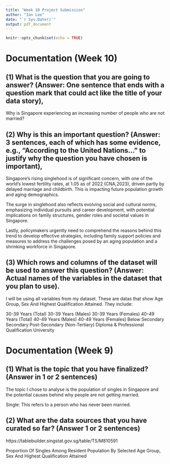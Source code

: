 ```yaml
---
title: "Week 10 Project Submission"
author: "Ian Lee"
date: "`r Sys.Date()`"
output: pdf_document
---
```


```r
knitr::opts_chunk$set(echo = TRUE)
```

# Documentation (Week 10)

## (1) What is the question that you are going to answer? (Answer: One sentence that ends with a question mark that could act like the title of your data story),

Why is Singapore experiencing an increasing number of people who are not married?

## (2) Why is this an important question? (Answer: 3 sentences, each of which has some evidence, e.g., “According to the United Nations...” to justify why the question you have chosen is important),


Singapore's rising singlehood is of significant concern, with one of the world's lowest fertility rates, at 1.05 as of 2022 (CNA,2023), driven partly by delayed marriage and childbirth. This is impacting future population growth and aging demographics.


The surge in singlehood also reflects evolving social and cultural norms, emphasizing individual pursuits and career development, with potential implications on family structures, gender roles and societal values in Singapore.


Lastly, policymakers urgently need to comprehend the reasons behind this trend to develop effective strategies, including family support policies and measures to address the challenges posed by an aging population and a shrinking workforce in Singapore.


## (3) Which rows and columns of the dataset will be used to answer this question? (Answer: Actual names of the variables in the dataset that you plan to use).

I will be using all variables from my dataset. These are datas that show Age Group, Sex And Highest Qualification Attained. They include:

30-39 Years (Total)
30-39 Years (Males)
30-39 Years (Females)
40-49 Years (Total)
40-49 Years (Males)
40-49 Years (Females)
  Below Secondary
  Secondary
  Post-Secondary (Non-Tertiary)
  Diploma & Professional Qualification
  University


# Documentation (Week 9)

## (1) What is the topic that you have finalized? (Answer in 1 or 2 sentences)

The topic I chose to analyse is the population of singles in Singapore and the potential causes behind why people are not getting married.

Single: This refers to a person who has never been married.


## (2) What are the data sources that you have curated so far? (Answer 1 or 2 sentences)

https://tablebuilder.singstat.gov.sg/table/TS/M810591

Proportion Of Singles Among Resident Population By Selected Age Group, Sex And Highest Qualification Attained







